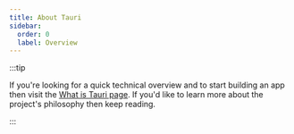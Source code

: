 ```yaml
---
title: About Tauri
sidebar:
  order: 0
  label: Overview
---
```


:::tip

If you're looking for a quick technical overview and to start building an app then visit the [What is Tauri page](/start/). If you'd like to learn more about the project's philosophy then keep reading.

:::


<CardGrid>
  <LinkCard
    title="Tauri Philosophy"
    href="/about/philosophy"
    description="Learn more about the approach behind Tauri"
  />
  <LinkCard
    title="Governance"
    href="/about/governance"
    description="Understand how the Tauri governance structure is setup"
  />
  <LinkCard
    title="Trademark"
    href="/about/trademark"
    description="Guidelines for using the Tauri trademark"
  />
</CardGrid>
